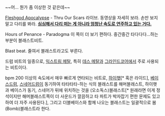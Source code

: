 {{{#!html
<iframe width="480" height="360" src="http://www.youtube.com/embed/m5WCgvvKzjw" frameborder="0" allowfullscreen></iframe>
}}}

~~어... 뭔가 좀 이상한 것 같은데~~

{{{#!html
<iframe width="560" height="315" src="http://www.youtube.com/embed/u2c7ZkKgoVw" frameborder="0" allowfullscreen></iframe>
}}}
[[Fleshgod Apocalypse]] - Thru Our Scars 라이브. 
동영상을 자세히 보라. 손만 보지 말고 다리를 봐라. '''[[베이스드럼|심심해서 다리 떠는 게 아니라 엄청난 속도로 연주하고 있는 거다.]]'''

{{{#!html
<iframe width="560" height="315" src="http://www.youtube.com/embed/lFkaD5ZO71Q" frameborder="0" allowfullscreen></iframe>
}}}
Hours of Penance - Paradogma
이 쪽이 더 보기 편하다. 중간중간 타다다다...하는 부분이 블래스트비트.

Blast beat. 줄여서 블래스트라고도 부른다.

드럼 비트의 일종으로, [[익스트림 메탈]], 특히 [[데스 메탈]]과 [[그라인드코어]]에서 주로 사용되는 비트이다.

bpm 200 이상의 속도에서 매우 빠르게 연타되는 비트로, [[하이햇]][* 혹은 라이드], [[베이스드럼]], [[스네어드럼]]이 동기하여 타타타타-하는 식의 블래스트를 해머블래스트, 하이햇과 베이스가 동기, 스네어가 뒤에 위치하는 것을 (오소독스)블래스트[* 원래라면 이게 정석이지만 해머블래스트쪽이 더 사운드가 깔끔하고 타 파트가 박자잡기 편한 문제도 있고 하여 더 자주 사용된다.], 그리고 더블베이스와 함께 나오는 블래스트는 일괄적으로 봄(Bomb)블래스트라 한다.
